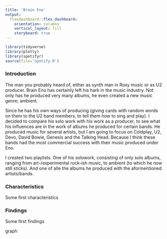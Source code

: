 ```yaml
---
title: 'Brain Eno'
output:
  flexdashboard::flex_dashboard:
    orientation: columns
    vertical_layout: fill
    storyboard: true
---
```


```r
library(tidyverse)
library(plotly)
library(spotifyr)
source(file='spotify.R')
```

### Introduction
The man you probably heard of, either as synth man in Roxy music or as U2 producer. Brain Eno has certainly left his hark in the music industry. Not only has he produced very many albums, he even created a new music genre; ambient.

Since he has his own ways of producing (giving cards with random words on them to the U2 band members, to tell them how to sing and play). I decided to compare his solo work with his work as a producer, to see what his influences are in the work of albums he produced for certain bands. He produced music for several artists, but I am going to focus on Coldplay, U2, Devo, David Bowie, Genesis and the Talking Head. Because I think these bands had the most commercial success with their music produced under Eno.

I created two playlists. One of his solowork, consisting of only solo albums, ranging from art-/experimental rock-ish music, to ambient (to which he now still sticks). And one of alle the albums he produced with the aformentioned artists/bands.

### Characteristics
Some first characteristics

### Findings
Some first findings

graph

